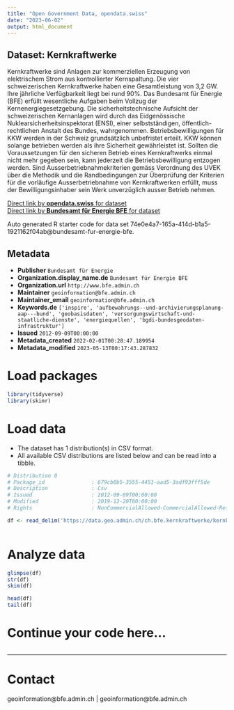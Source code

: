 ```yaml
---
title: "Open Government Data, opendata.swiss"
date: "2023-06-02"
output: html_document
---
```


## Dataset: Kernkraftwerke

Kernkraftwerke sind Anlagen zur kommerziellen Erzeugung von elektrischem Strom aus kontrollierter Kernspaltung. Die vier schweizerischen Kernkraftwerke haben eine Gesamtleistung von 3,2 GW. Ihre jährliche Verfügbarkeit liegt bei rund 90%. Das Bundesamt für Energie (BFE) erfüllt wesentliche Aufgaben beim Vollzug der Kernenergiegesetzgebung. Die sicherheitstechnische Aufsicht der schweizerischen Kernanlagen wird durch das Eidgenössische Nuklearsicherheitsinspektorat (ENSI), einer selbstständigen, öffentlich-rechtlichen Anstalt des Bundes, wahrgenommen. Betriebsbewilligungen für KKW werden in der Schweiz grundsätzlich unbefristet erteilt. KKW können solange betrieben werden als ihre Sicherheit gewährleistet ist. Sollten die Voraussetzungen für den sicheren Betrieb eines Kernkraftwerks einmal nicht mehr gegeben sein, kann jederzeit die Betriebsbewilligung entzogen werden. Sind Ausserbetriebnahmekriterien gemäss Verordnung des UVEK über die Methodik und die Randbedingungen zur Überprüfung der Kriterien für die vorläufige Ausserbetriebnahme von Kernkraftwerken erfüllt, muss der Bewilligungsinhaber sein Werk unverzüglich ausser Betrieb nehmen.

[Direct link by **opendata.swiss** for dataset](https://opendata.swiss/de/dataset/kernkraftwerke)<br>
[Direct link by **Bundesamt für Energie BFE** for dataset](https://www.bfe.admin.ch/kernkraftwerke)

Auto generated R starter code for data set 74e0e4a7-165a-414d-b1a5-1921162f04ab@bundesamt-fur-energie-bfe.

## Metadata

- **Publisher** `Bundesamt für Energie`
- **Organization.display_name.de** `Bundesamt für Energie BFE`
- **Organization.url** `http://www.bfe.admin.ch`
- **Maintainer** `geoinformation@bfe.admin.ch`
- **Maintainer_email** `geoinformation@bfe.admin.ch`
- **Keywords.de** `['inspire', 'aufbewahrungs--und-archivierungsplanung-aap---bund', 'geobasisdaten', 'versorgungswirtschaft-und-staatliche-dienste', 'energiequellen', 'bgdi-bundesgeodaten-infrastruktur']`
- **Issued** `2012-09-09T00:00:00`
- **Metadata_created** `2022-02-01T00:28:47.189954`
- **Metadata_modified** `2023-05-13T00:17:43.287832`


# Load packages

```r

library(tidyverse)
library(skimr)

```

# Load data

-   The dataset has 1 distribution(s) in CSV format.
-   All available CSV distributions are listed below and can be read into a tibble.

```r

# Distribution 0
# Package_id               : 679cb0b5-3555-4451-aad5-3adf93fff5de
# Description              : Csv
# Issued                   : 2012-09-09T00:00:00
# Modified                 : 2019-12-20T00:00:00
# Rights                   : NonCommercialAllowed-CommercialAllowed-ReferenceRequired

df <- read_delim('https://data.geo.admin.ch/ch.bfe.kernkraftwerke/kernkraftwerke/kernkraftwerke_2056.csv.zip')



```

# Analyze data

```r

glimpse(df)
str(df)
skim(df)

head(df)
tail(df)

```

# Continue your code here...

```r

```

------------------------------------------------------------------------

# Contact

geoinformation@bfe.admin.ch | geoinformation@bfe.admin.ch
